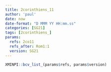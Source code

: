 ```yaml
---
title: 2corinthiens_11
author: 'paul'
date: now
date-format: "D MMM YY HH:mm.ss"
categories: [SG21]
tags: [2corinthiens_]
params:
  refs: 2co11
  refs_after: Rom1:1
  version: SG21
---
```


```r
XMINPI::bcv_list_(params$refs, params$version)
```

